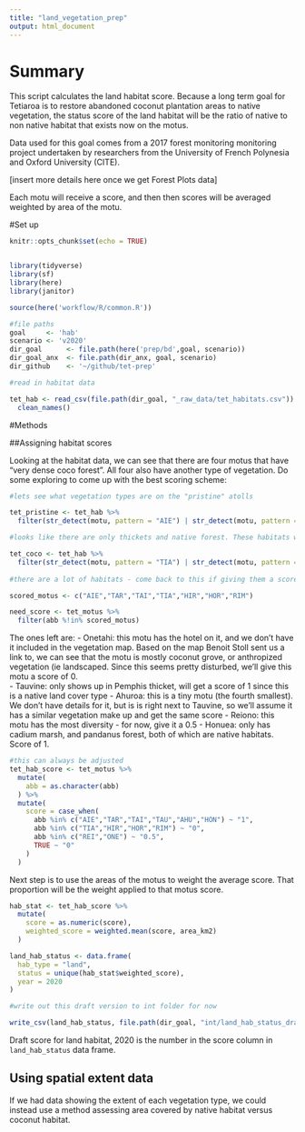 ```yaml
---
title: "land_vegetation_prep"
output: html_document
---
```

# Summary

This script calculates the land habitat score. Because a long term goal for Tetiaroa is to restore abandoned coconut plantation areas to native vegetation, the status score of the land habitat will be the ratio of native to non native habitat that exists now on the motus. 

Data used for this goal comes from a 2017 forest monitoring monitoring project undertaken by researchers from the University of French Polynesia and Oxford University (CITE). 

[insert more details here once we get Forest Plots data]


Each motu will receive a score, and then then scores will be averaged weighted by area of the motu. 

#Set up
```r
knitr::opts_chunk$set(echo = TRUE)


library(tidyverse)
library(sf)
library(here)
library(janitor)

source(here('workflow/R/common.R'))

#file paths
goal     <- 'hab'
scenario <- 'v2020'
dir_goal      <- file.path(here('prep/bd',goal, scenario))
dir_goal_anx  <- file.path(dir_anx, goal, scenario)
dir_github    <- '~/github/tet-prep'

#read in habitat data

tet_hab <- read_csv(file.path(dir_goal, "_raw_data/tet_habitats.csv")) %>%
  clean_names()
```

#Methods

##Assigning habitat scores

Looking at the habitat data, we can see that there are four motus that have "very dense coco forest". All four also have another type of vegetation. Do some exploring to come up with the best scoring scheme: 

```r

#lets see what vegetation types are on the "pristine" atolls

tet_pristine <- tet_hab %>% 
  filter(str_detect(motu, pattern = "AIE") | str_detect(motu, pattern = "TAR") | str_detect(motu, pattern = "TAI"))

#looks like there are only thickets and native forest. These habitats will get a score of 1. 

tet_coco <- tet_hab %>%
  filter(str_detect(motu, pattern = "TIA") | str_detect(motu, pattern = "HIR") | str_detect(motu, pattern = "HOR") | str_detect(motu, pattern = "RIM"))
  
#there are a lot of habitats - come back to this if giving them a score of zero seems too harsh

scored_motus <- c("AIE","TAR","TAI","TIA","HIR","HOR","RIM")

need_score <- tet_motus %>% 
  filter(abb %!in% scored_motus)

```

The ones left are: 
- Onetahi: this motu has the hotel on it, and we don't have it included in the vegetation map. Based on the map Benoit Stoll sent us a link to, we can see that the motu is mostly coconut grove, or anthropized vegetation (ie landscaped. Since this seems pretty disturbed, we'll give this motu a score of 0.  
- Tauvine: only shows up in Pemphis thicket, will get a score of 1 since this is a native land cover type
- Ahuroa: this is a tiny motu (the fourth smallest). We don't have details for it, but is is right next to Tauvine, so we'll assume it has a similar vegetation make up and get the same score
- Reiono: this motu has the most diversity - for now, give it a 0.5
- Honuea: only has cadium marsh, and pandanus forest, both of which are native habitats. Score of 1. 

```r

#this can always be adjusted
tet_hab_score <- tet_motus %>%
  mutate(
    abb = as.character(abb)
  ) %>% 
  mutate(
    score = case_when(
      abb %in% c("AIE","TAR","TAI","TAU","AHU","HON") ~ "1",
      abb %in% c("TIA","HIR","HOR","RIM") ~ "0",
      abb %in% c("REI","ONE") ~ "0.5",
      TRUE ~ "0"
    )
  )

```

Next step is to use the areas of the motus to weight the average score. That proportion will be the weight applied to that motus score. 

```r


hab_stat <- tet_hab_score %>% 
  mutate(
    score = as.numeric(score),
    weighted_score = weighted.mean(score, area_km2)
  )

land_hab_status <- data.frame(
  hab_type = "land",
  status = unique(hab_stat$weighted_score),
  year = 2020
)

#write out this draft version to int folder for now

write_csv(land_hab_status, file.path(dir_goal, "int/land_hab_status_draft.csv"))
```

Draft score for land habitat, 2020 is the number in the score column in `land_hab_status` data frame. 

## Using spatial extent data

If we had data showing the extent of each vegetation type, we could instead use a method assessing area covered by native habitat versus coconut habitat. 